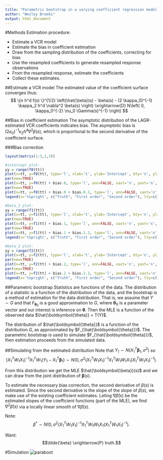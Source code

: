 ```yaml
---
title: "Parametric bootstrap in a varying coefficient regression model estimated by local adaptive grouped regularization"
author: "Wesley Brooks"
output: html_document
---
```

    
#Methods
Estimation procedure:

 + Estimate a VCR model
 + Estimate the bias in coefficient estimation
 + Draw from the sampling distribution of the coefficients, correcting for bias
 + Use the resampled coefficients to generate resampled response observations
 + From the resampled response, estimate the coefficients
 + Collect these estimates.
 
##Estimate a VCR model
The estimated value of the coefficient surface converges thus:
$$ \{n h^d f(s) \}^{1/2} \left(\hat{\beta}(s) - \beta(s) - (2 \kappa_0)^{-1} \kappa_2 h^d \nabla^2 \beta(s) \right) \xrightarrow{D} N\left( 0, \kappa_0^{-2} \nu_0 \Gamma(s)^{-1} \right) $$

##Bias in coefficient estimation
The asymptotic distribution of the LAGR-estimated VCR coefficients indicates bias. The asymptotic bias is $(2 \kappa_0)^{-1} \kappa_2 h^d \nabla^2 \beta(s)$, which is proportional to the second derivative of the coefficient surface. 

###Bias correction
```r

layout(matrix(1:3,1,3))

#intercept plot:
yy = range(f0(tt))
plot(x=tt, y=f0(tt), type='l', xlab='t', ylab='Intercept', bty='n', ylim=yy)
par(new=TRUE)
plot(x=tt, y=f0(tt) + bias.0, type='l', ann=FALSE, xaxt='n', yaxt='n', bty='n', ylim=yy, col='blue', lwd=2, lty=2)
par(new=TRUE)
plot(x=tt, y=f0(tt) + bias.0 + bias.0.2, type='l', ann=FALSE, xaxt='n', yaxt='n', bty='n', ylim=yy, col='red', lwd=2, lty=3)
legend(x='topright', c("Truth", "First order", "Second order"), lty=c(1,2,3), lwd=c(1,2,2), col=c('black', 'blue', 'red'), bty='n')

#beta_1 plot:
yy = range(f1(tt))
plot(x=tt, y=f1(tt), type='l', xlab='t', ylab='Intercept', bty='n', ylim=yy)
par(new=TRUE)
plot(x=tt, y=f1(tt) + bias.1, type='l', ann=FALSE, xaxt='n', yaxt='n', bty='n', ylim=yy, col='blue', lwd=2, lty=2)
par(new=TRUE)
plot(x=tt, y=f1(tt) + bias.1 + bias.1.2, type='l', ann=FALSE, xaxt='n', yaxt='n', bty='n', ylim=yy, col='red', lwd=2, lty=3)
legend(x='topright', c("Truth", "First order", "Second order"), lty=c(1,2,3), lwd=c(1,2,2), col=c('black', 'blue', 'red'), bty='n')

#beta_2 plot:
yy = range(f2(tt))
plot(x=tt, y=f2(tt), type='l', xlab='t', ylab='Intercept', bty='n', ylim=yy)
par(new=TRUE)
plot(x=tt, y=f2(tt) + bias.2, type='l', ann=FALSE, xaxt='n', yaxt='n', bty='n', ylim=yy, col='blue', lwd=2, lty=2)
par(new=TRUE)
plot(x=tt, y=f2(tt) + bias.2 + bias.2.2, type='l', ann=FALSE, xaxt='n', yaxt='n', bty='n', ylim=yy, col='red', lwd=2, lty=3)
legend(x='topright', c("Truth", "First order", "Second order"), lty=c(1,2,3), lwd=c(1,2,2), col=c('black', 'blue', 'red'), bty='n')
```

##Parametric bootstrap
Statistics are functions of the data. The distribution of a statistic is a function of the distribution of the data, and the bootstrap is a method of estimation for the data distribution. That is, we assume that $Y \sim G$ and that $F_{\boldsymbol{\theta}_0}$ is a good approximation to $G$, where $\boldsymbol{\theta}_0$ is a parameter vector and our interest is inference on $\boldsymbol{\theta}$. Then the MLE is a function of the observed data $\hat{\boldsymbol{\theta}} = T(Y)$.

The distribution of $\hat{\boldsymbol{\theta}}$ is a function of the distribution $G$, as approximated by $F_{\hat{\boldsymbol{\theta}}}$. The parametric bootstrap is used to simulate $F_{\hat{\boldsymbol{\theta}}}$, then estimation proceeds from the simulated data.

##Simulating from the estimated distribution
Note that $Y_1 \sim N(X_1^T \boldsymbol{\beta}_1, \sigma^2)$ so 
$$(X_1^T W_1 X_1)^{-1} X_1^T W_1 (Y_1 - X_1^T \boldsymbol{\beta}_1) \sim N \left(0, \sigma^2 (X_1^T W_1 X_1)^{-1} X_1^T W_1 W_1 X_1 (X_1^T W_1 X_1)^{-1}  \right).$$

From this distribution we get the MLE $\hat{\boldsymbol{\beta}}(s)$ and we can draw from the joint distribution of $\boldsymbol{\beta}(s)$.

To estimate the necessary bias correction, the second derivative of $\beta(s)$ is estimated. Since the second derivative is the slope of the slope of $\beta(s)$, we make use of the existing coefficient estimates. Leting $\nabla \hat{\beta}(s)$ be the estimated slopes of the coefficient functions (part of the MLE), we find $\nabla^2 \hat{\beta}(s)$ via a locally linear smooth of $\nabla \hat{\beta}(s)$.

Note: 
$$\beta^{*} \sim N \left(0, \sigma^2 (X_1^T W_1 X_1)^{-1} X_1^T W_1 W_1 X_1 (X_1^T W_1 X_1)^{-1}  \right).$$

Want:
$$\tilde{\beta} \xrightarrow{P} truth.$$






 
#Simulation
![paraboot](/Users/wesley/git/thesis/writeup/paraboot/figures/paraboot-est.png)